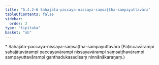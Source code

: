 ```yaml
---
title: "5.4.2–6 Sahajāta-paccaya-nissaya-saṃsaṭṭha-sampayuttavāra"
tableOfContents: false
sidebar:
  order: 2
type: "tipitaka"
basket: "ab"
---
```



<DynamicBreadcrumb />

<Paragraph type="center">
* Sahajāta-paccaya-nissaya-saṃsaṭṭha-sampayuttavāra
</Paragraph>

<Paragraph number="1845">
(Paṭiccavārampi sahajātavārampi paccayavārampi nissayavārampi saṃsaṭṭhavārampi sampayuttavārampi ganthadukasadisaṃ ninnānākaraṇaṃ.)
</Paragraph>